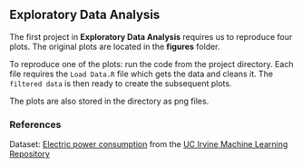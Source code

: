 ## Exploratory Data Analysis 

The first project in **Exploratory Data Analysis** requires us to reproduce four plots. The original plots are located in the **figures** folder. 


To reproduce one of the plots: run the code from the project directory. Each file requires the `Load Data.R` file which gets the data and cleans it. The `filtered data` is then ready to create the subsequent plots.  

The plots are also stored in the directory as png files. 

### References
Dataset: [Electric power consumption](https://d396qusza40orc.cloudfront.net/exdata%2Fdata%2Fhousehold_power_consumption.zip) from the [UC Irvine Machine Learning Repository](http://archive.ics.uci.edu/ml/)
